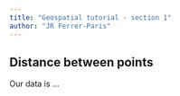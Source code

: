 ```yaml
---
title: "Geospatial tutorial - section 1"
author: "JR Ferrer-Paris"
---
```

## Distance between points

Our data is ...